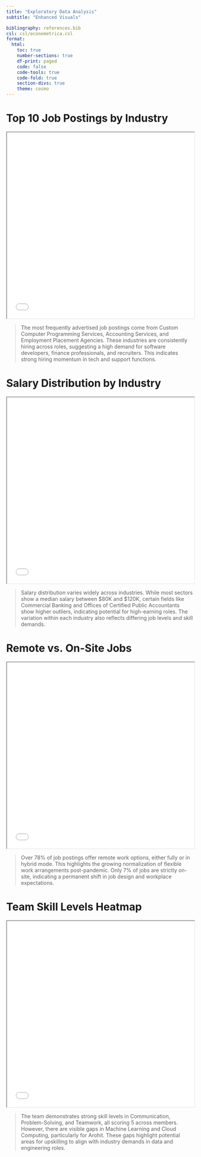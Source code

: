 ```yaml
---
title: "Exploratory Data Analysis"
subtitle: "Enhanced Visuals"

bibliography: references.bib
csl: csl/econometrica.csl
format:
  html:
    toc: true
    number-sections: true
    df-print: paged
    code: false
    code-tools: true
    code-fold: true
    section-divs: true
    theme: cosmo
---
```

# Top 10 Job Postings by Industry
<iframe src="figures/industry_plot.html" width="100%" height="500"></iframe>
> The most frequently advertised job postings come from Custom Computer Programming Services, Accounting Services, and Employment Placement Agencies. These industries are consistently hiring across roles, suggesting a high demand for software developers, finance professionals, and recruiters. This indicates strong hiring momentum in tech and support functions.

# Salary Distribution by Industry
<iframe src="figures/salary_distribution_by_industry.html" width="100%" height="500"></iframe>
> Salary distribution varies widely across industries. While most sectors show a median salary between $80K and $120K, certain fields like Commercial Banking and Offices of Certified Public Accountants show higher outliers, indicating potential for high-earning roles. The variation within each industry also reflects differing job levels and skill demands.

# Remote vs. On-Site Jobs
<iframe src="figures/remote_vs_onsite_jobs.html" width="100%" height="500"></iframe>
> Over 78% of job postings offer remote work options, either fully or in hybrid mode. This highlights the growing normalization of flexible work arrangements post-pandemic. Only 7% of jobs are strictly on-site, indicating a permanent shift in job design and workplace expectations.

# Team Skill Levels Heatmap
<iframe src="figures/team_skill_levels_heatmap.html" width="100%" height="500"></iframe>
> The team demonstrates strong skill levels in Communication, Problem-Solving, and Teamwork, all scoring 5 across members. However, there are visible gaps in Machine Learning and Cloud Computing, particularly for Arohit. These gaps highlight potential areas for upskilling to align with industry demands in data and engineering roles.

